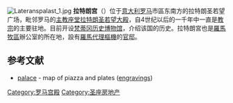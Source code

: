 [[Image:Lateranspalast_1.jpg|thumb]]
'''拉特朗宫'''（{{lang-it|Palazzo Laterano}}）位于[[意大利|意大利]][[罗马|罗马]]市區东南方的拉特朗圣若望广场，毗邻罗马的[[主教座堂|主教座堂]][[拉特朗圣若望大殿|拉特朗圣若望大殿]]，自4世纪以后的一千年中一直是[[教宗|教宗]]的主要驻地。目前开设[[梵蒂冈历史博物馆|梵蒂冈历史博物馆]]，介绍该国的历史。拉特朗宮也是[[天主教羅馬教區|羅馬牧區]]辦公室的所在地，設有[[羅馬教區代理主教|羅馬代理樞機]]的[[官邸|官邸]]。

==参考文献==
{{reflist}}

*[http://www.romeartlover.it/Vasi34.html palace] {{Wayback|url=http://www.romeartlover.it/Vasi34.html |date=20201126015313 }} - map of piazza and plates ([[engraving|engraving]]s) 
{{罗马地标}}
{{coord|41|53|11.8|N|12|30|20.7|E|type:landmark|display=title}}

{{Authority control}}
[[Category:罗马宫殿|Category:罗马宫殿]]
[[Category:圣座房地产|Category:圣座房地产]]